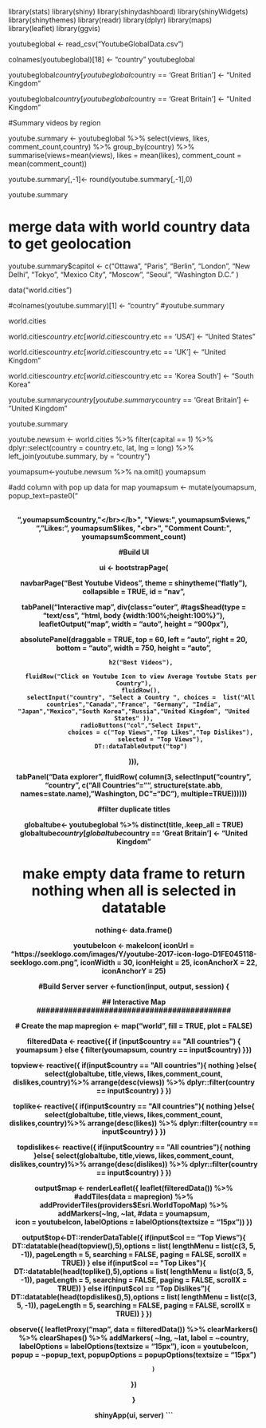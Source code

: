 

library(stats)
library(shiny)
library(shinydashboard)
library(shinyWidgets)
library(shinythemes)
library(readr)
library(dplyr)
library(maps)
library(leaflet)
library(ggvis)


youtubeglobal <- read_csv("YoutubeGlobalData.csv")

colnames(youtubeglobal)[18] <- "country"
youtubeglobal

youtubeglobal$country[ youtubeglobal$country == 'Great Britian'] <- "United Kingdom"

youtubeglobal$country[ youtubeglobal$country == 'Great Britain'] <- "United Kingdom"



#Summary videos by region

youtube.summary <- youtubeglobal %>%
  select(views, likes, comment_count,country) %>%
    group_by(country) %>% 
  summarise(views=mean(views), likes = mean(likes), comment_count = mean(comment_count))


youtube.summary[,-1]<- round(youtube.summary[,-1],0) 

youtube.summary


# merge data with world country data to get geolocation 

youtube.summary$capitol <- c("Ottawa", "Paris", "Berlin", "London", "New Delhi", "Tokyo", "Mexico City", "Moscow", "Seoul", "Washington D.C." )

data("world.cities")


#colnames(youtube.summary)[1] <- "country"
#youtube.summary

world.cities

 world.cities$country.etc[ world.cities$country.etc == 'USA'] <- "United States"
 
world.cities$country.etc[ world.cities$country.etc == 'UK'] <- "United Kingdom"
 
world.cities$country.etc[ world.cities$country.etc == 'Korea South'] <- "South Korea"

youtube.summary$country[ youtube.summary$country == 'Great Britain'] <- "United Kingdom"

youtube.summary

youtube.newsum <- world.cities %>%
    filter(capital == 1) %>%
    dplyr::select(country = country.etc, lat, lng = long) %>%
    left_join(youtube.summary, by = "country")



youmapsum<-youtube.newsum %>% na.omit()
youmapsum


#add column with pop up data for map
youmapsum <- mutate(youmapsum,
                    popup_text=paste0("<center><br><b>",youmapsum$country,"</br></b>",
                    "Views:", youmapsum$views, "<br>",
                    "Likes:", youmapsum$likes, "<br>",
                    "Comment Count:", youmapsum$comment_count)
                    
  
#Build UI

ui <- bootstrapPage(
  
  
  navbarPage("Best Youtube Videos", theme = shinytheme("flatly"), collapsible = TRUE, id = "nav",
  
  tabPanel("Interactive map",
           div(class="outer",
  #tags$head(type = "text/css", "html, body {width:100%;height:100%}"),
  leafletOutput("map", width = "auto", height = "900px"),
  
  absolutePanel(draggable = TRUE, top = 60, left = "auto", right = 20, bottom = "auto",
        width = 750, height = "auto",

        h2("Best Videos"),
        
        fluidRow("Click on Youtube Icon to view Average Youtube Stats per Country"),
        fluidRow(),
        selectInput("country", "Select a Country ", choices =  list("All countries","Canada","France", "Germany", "India", "Japan","Mexico","South Korea","Russia","United Kingdom", "United States" )),
        radioButtons("col","Select Input",
                   choices = c("Top Views","Top Likes","Top Dislikes"),
                   selected = "Top Views"),
        DT::dataTableOutput("top")
  ))),
  
  tabPanel("Data explorer",
    fluidRow(
      column(3,
        selectInput("country", "country", c("All Countries"="", structure(state.abb, names=state.name), "Washington, DC"="DC"), multiple=TRUE))))))
  
  
        

#filter duplicate titles

globaltube<- youtubeglobal %>% distinct(title,.keep_all = TRUE)
globaltube$country[ globaltube$country == 'Great Britain'] <- "United Kingdom"

# make empty data frame to return nothing when all is selected in datatable
nothing<- data.frame()



youtubeIcon <- makeIcon( iconUrl = "https://seeklogo.com/images/Y/youtube-2017-icon-logo-D1FE045118-seeklogo.com.png", iconWidth = 30, iconHeight = 25,
  iconAnchorX = 22, iconAnchorY = 25)

#Build Server
server <-function(input, output, session) {

  ## Interactive Map ###########################################

  # Create the map
mapregion <-  map("world", fill = TRUE, plot = FALSE)

 filteredData <- reactive({
    if (input$country == "All countries") {
      youmapsum
    } else {
      filter(youmapsum, country == input$country)
    }})
 
 topview<- reactive({
   if(input$country == "All countries"){
     nothing
   }else{
     select(globaltube, title,views, likes,comment_count, dislikes,country)%>%
       arrange(desc(views)) %>% 
       dplyr::filter(country == input$country)
   }
 })
 
 toplike<- reactive({
   if(input$country == "All countries"){
     nothing
   }else{
     select(globaltube, title,views, likes,comment_count, dislikes,country)%>%
       arrange(desc(likes)) %>% 
       dplyr::filter(country == input$country)
   }
 })
 
 topdislikes<- reactive({
   if(input$country == "All countries"){
     nothing
   }else{
     select(globaltube, title,views, likes,comment_count, dislikes,country)%>%
       arrange(desc(dislikes)) %>% 
       dplyr::filter(country == input$country)
   }
 })
 

  
output$map <- renderLeaflet({
leaflet(filteredData()) %>% 
    #addTiles(data = mapregion) %>%
   addProviderTiles(providers$Esri.WorldTopoMap) %>% 
    addMarkers(~lng, ~lat, 
               #data = youmapsum,  
               icon = youtubeIcon,
               labelOptions = labelOptions(textsize = "15px"))
})
  
  output$top<-DT::renderDataTable({
  if(input$col == "Top Views"){
          DT::datatable(head(topview(),5),options = list(
     lengthMenu = list(c(3, 5, -1)),
     pageLength = 5,
     searching = FALSE,
     paging = FALSE,
     scrollX = TRUE))
        }
        else if(input$col == "Top Likes"){
          DT::datatable(head(toplike(),5),options = list(
     lengthMenu = list(c(3, 5, -1)),
     pageLength = 5,
     searching = FALSE,
     paging = FALSE,
     scrollX = TRUE))
     }  
        else if(input$col == "Top Dislikes"){
          DT::datatable(head(topdislikes(),5),options = list(
     lengthMenu = list(c(3, 5, -1)),
     pageLength = 5,
     searching = FALSE,
     paging = FALSE,
     scrollX = TRUE))
        }
    }) 



     
   
observe({
   leafletProxy("map", data = filteredData()) %>%
     clearMarkers() %>%
    clearShapes() %>%
      addMarkers( ~lng, ~lat, 
                label = ~country, 
                labelOptions = labelOptions(textsize = "15px"),
                icon = youtubeIcon,
                popup =  ~popup_text,
                popupOptions = popupOptions(textsize = "15px")
                
               )
  })
  



}

  
shinyApp(ui, server)
```


